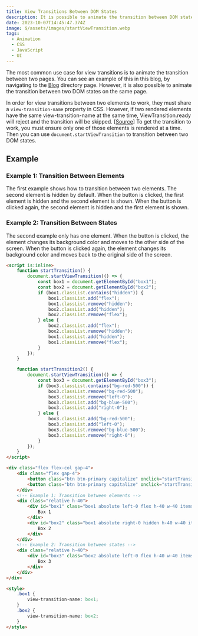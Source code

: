 ```yaml
---
title: View Transitions Between DOM States
description: It is possible to animate the transition between DOM states using CSS and JavaScript.
date: 2023-10-07T14:45:47.374Z
image: $/assets/images/startViewTransition.webp
tags:
  - Animation
  - CSS
  - JavaScript
  - UI
---
```


The most common use case for view transitions is to animate the transition between two pages. You can see an example of this in this blog, by navigating to the [Blog](/blog) directory page. However, it is also possible to animate the transition between two DOM states on the same page.

In order for view transitions between two elements to work, they must share a `view-transition-name` property in CSS. However, if two rendered elements have the same view-transition-name at the same time, ViewTransition.ready will reject and the transition will be skipped. [[Source](https://developer.mozilla.org/en-US/docs/Web/CSS/view-transition-name)] To get the transition to work, you must ensure only one of those elements is rendered at a time. Then you can use `document.startViewTransition` to transition between two DOM states.

## Example

### Example 1: Transition Between Elements

The first example shows how to transition between two elements. The second element is hidden by default. When the button is clicked, the first element is hidden and the second element is shown. When the button is clicked again, the second element is hidden and the first element is shown.

### Example 2: Transition Between States

The second example only has one element. When the button is clicked, the element changes its background color and moves to the other side of the screen. When the button is clicked again, the element changes its background color and moves back to the original side of the screen.

<Example />

```html
<script is:inline>
	function startTransition() {
		document.startViewTransition(() => {
			const box1 = document.getElementById("box1");
			const box2 = document.getElementById("box2");
			if (box1.classList.contains("hidden")) {
				box1.classList.add("flex");
				box1.classList.remove("hidden");
				box2.classList.add("hidden");
				box2.classList.remove("flex");
			} else {
				box2.classList.add("flex");
				box2.classList.remove("hidden");
				box1.classList.add("hidden");
				box1.classList.remove("flex");
			}
		});
	}

	function startTransition2() {
		document.startViewTransition(() => {
			const box3 = document.getElementById("box3");
			if (box3.classList.contains("bg-red-500")) {
				box3.classList.remove("bg-red-500");
				box3.classList.remove("left-0");
				box3.classList.add("bg-blue-500");
				box3.classList.add("right-0");
			} else {
				box3.classList.add("bg-red-500");
				box3.classList.add("left-0");
				box3.classList.remove("bg-blue-500");
				box3.classList.remove("right-0");
			}
		});
	}
</script>

<div class="flex flex-col gap-4">
	<div class="flex gap-4">
		<button class="btn btn-primary capitalize" onclick="startTransition()">Run Transition 1</button>
		<button class="btn btn-primary capitalize" onclick="startTransition2()">Run Transition 2</button>
	</div>
	<!-- Example 1: Transition between elements -->
	<div class="relative h-40">
		<div id="box1" class="box1 absolute left-0 flex h-40 w-40 items-center justify-center bg-red-500 text-2xl text-white">
			Box 1
		</div>
		<div id="box2" class="box1 absolute right-0 hidden h-40 w-40 items-center justify-center bg-blue-500 text-2xl text-white">
			Box 2
		</div>
	</div>
	<!-- Example 2: Transition between states -->
	<div class="relative h-40">
		<div id="box3" class="box2 absolute left-0 flex h-40 w-40 items-center justify-center bg-red-500 text-2xl text-white">
			Box 3
		</div>
	</div>
</div>

<style>
	.box1 {
		view-transition-name: box1;
	}
	.box2 {
		view-transition-name: box2;
	}
</style>
```